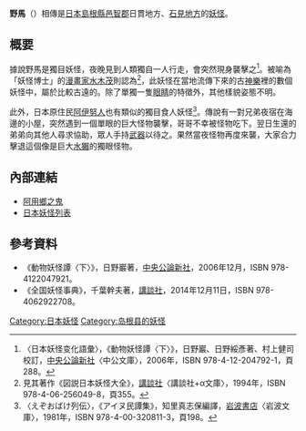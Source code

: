 {{Otheruses|野马 (消歧义)}}
'''野馬'''（{{lang-ja|のうま}}）相傳是[[日本|日本]][[島根縣|島根縣]][[邑智郡|邑智郡]]日貫地方、[[石見國|石見地方]]的[[妖怪|妖怪]]。

== 概要 ==
據說野馬是獨目妖怪，夜晚見到人類獨自一人行走，會突然現身襲擊之<ref>〈日本妖怪变化語彙〉，《動物妖怪譚〈下〉》，日野巖、日野綏彥著、村上健司校訂，[[中央公論新社|中央公論新社]]〈中公文庫〉，2006年，ISBN 978-4-12-204792-1，頁288。</ref>。被喻為「妖怪博士」的[[漫畫家|漫畫家]][[水木茂|水木茂]]則認為<ref>見其著作《図説日本妖怪大全》，[[講談社|講談社]]〈講談社+α文庫〉，1994年，ISBN 978-4-06-256049-8，頁355。</ref>，此妖怪在當地流傳下來的古[[神樂|神樂]]裡的數個妖怪中，屬於比較古遠的。除了單獨一隻[[眼睛|眼睛]]的特徵外，其他樣貌姿態不明。

此外，日本原住民[[阿伊努人|阿伊努人]]也有類似的獨目食人妖怪<ref>〈えぞおばけ列伝〉，《アイヌ民譚集》，知里真志保編譯，[[岩波書店|岩波書店]]〈岩波文庫〉，1981年，ISBN 978-4-00-320811-3，頁198。</ref>。傳說有一對兄弟夜宿在海邊的小屋，突然遇到一個單眼的巨大怪物襲擊，哥哥不幸被怪物吃下。翌日生還的弟弟向其他人尋求協助，眾人手持[[武器|武器]]以待之。果然當夜怪物再度來襲，大家合力擊退這個像是巨大[[水獺|水獺]]的獨眼怪物。

== 內部連結 ==
* [[阿用鄉之鬼|阿用鄉之鬼]]
* [[日本妖怪列表|日本妖怪列表]]

== 參考資料 ==
* 《動物妖怪譚〈下〉》，日野巖著，[[中央公論新社|中央公論新社]]，2006年12月，ISBN 978-4122047921。
* 《全国妖怪事典》，千葉幹夫著，[[講談社|講談社]]，2014年12月11日，ISBN 978-4062922708。
{{reflist}}

[[Category:日本妖怪|Category:日本妖怪]]
[[Category:岛根县的妖怪|Category:岛根县的妖怪]]
{{日本小作品}}